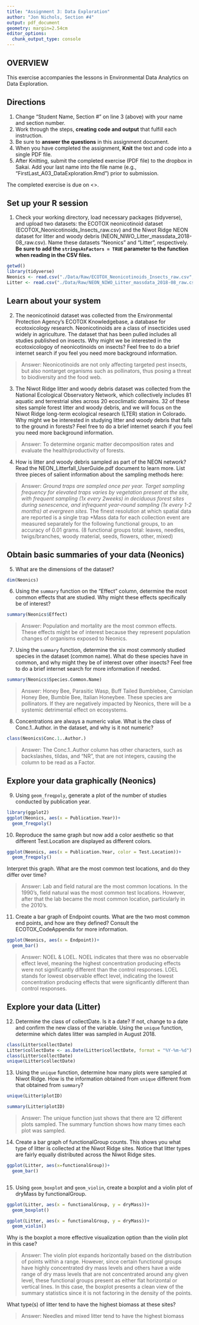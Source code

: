 ```yaml
---
title: "Assignment 3: Data Exploration"
author: "Jon Nichols, Section #4"
output: pdf_document
geometry: margin=2.54cm
editor_options: 
  chunk_output_type: console
---
```


## OVERVIEW

This exercise accompanies the lessons in Environmental Data Analytics on Data Exploration. 

## Directions
1. Change "Student Name, Section #" on line 3 (above) with your name and section number.
2. Work through the steps, **creating code and output** that fulfill each instruction.
3. Be sure to **answer the questions** in this assignment document.
4. When you have completed the assignment, **Knit** the text and code into a single PDF file.
5. After Knitting, submit the completed exercise (PDF file) to the dropbox in Sakai. Add your last name into the file name (e.g., "FirstLast_A03_DataExploration.Rmd") prior to submission.

The completed exercise is due on <>.


## Set up your R session

1. Check your working directory, load necessary packages (tidyverse), and upload two datasets: the ECOTOX neonicotinoid dataset (ECOTOX_Neonicotinoids_Insects_raw.csv) and the Niwot Ridge NEON dataset for litter and woody debris (NEON_NIWO_Litter_massdata_2018-08_raw.csv). Name these datasets "Neonics" and "Litter", respectively. **Be sure to add the `stringsAsFactors = TRUE` parameter to the function when reading in the CSV files.**
```r

getwd()
library(tidyverse)
Neonics <- read.csv("./Data/Raw/ECOTOX_Neonicotinoids_Insects_raw.csv", stringsAsFactors = TRUE)
Litter <- read.csv("./Data/Raw/NEON_NIWO_Litter_massdata_2018-08_raw.csv", stringsAsFactors = TRUE)

```

## Learn about your system

2. The neonicotinoid dataset was collected from the Environmental Protection Agency's ECOTOX Knowledgebase, a database for ecotoxicology research. Neonicotinoids are a class of insecticides used widely in agriculture. The dataset that has been pulled includes all studies published on insects. Why might we be interested in the ecotoxicologoy of neonicotinoids on insects? Feel free to do a brief internet search if you feel you need more background information. 

> Answer: Neonicotinoids are not only affecting targeted pest insects, but also nontarget organisms such as pollinators, thus posing a threat to biodiversity and the food web. 

3. The Niwot Ridge litter and woody debris dataset was collected from the National Ecological Observatory Network, which collectively includes 81 aquatic and terrestrial sites across 20 ecoclimatic domains. 32 of these sites sample forest litter and woody debris, and we will focus on the Niwot Ridge long-term ecological research (LTER) station in Colorado. Why might we be interested in studying litter and woody debris that falls to the ground in forests? Feel free to do a brief internet search if you feel you need more background information. 

> Answer: To determine organic matter decomposition rates and evaluate the health/productivity of forests.

4. How is litter and woody debris sampled as part of the NEON network? Read the NEON_Litterfall_UserGuide.pdf document to learn more. List three pieces of salient information about the sampling methods here: 

> Answer: 
*Ground traps are sampled once per year. Target sampling frequency for elevated traps varies by vegetation present at the site, with frequent sampling (1x every 2weeks) in deciduous forest sites during senescence, and infrequent year-round sampling (1x every 1-2 months) at evergreen sites.
*The finest resolution at which spatial data are reported is a single trap
*Mass data for each collection event are measured separately for the following functional groups, to an accuracy of 0.01 grams. (8 functional groups total: leaves, needles, twigs/branches, woody material, seeds, flowers, other, mixed)



## Obtain basic summaries of your data (Neonics)

5. What are the dimensions of the dataset?

```r

dim(Neonics)

```

6. Using the `summary` function on the "Effect" column, determine the most common effects that are studied. Why might these effects specifically be of interest?
```r

summary(Neonics$Effect)


```

> Answer: Population and mortality are the most common effects. These effects might be of interest because they represent population changes of organisms exposed to Neonics. 

7. Using the `summary` function, determine the six most commonly studied species in the dataset (common name). What do these species have in common, and why might they be of interest over other insects? Feel free to do a brief internet search for more information if needed.

```r

summary(Neonics$Species.Common.Name)


```

> Answer: Honey Bee, Parasitic Wasp, Buff Tailed Bumblebee, Carniolan Honey Bee, Bumble Bee, Italian Honeybee. These species are pollinators. If they are negatively impacted by Neonics, there will be a systemic detrimental effect on ecosystems. 

8. Concentrations are always a numeric value. What is the class of Conc.1..Author. in the dataset, and why is it not numeric?

```r

class(Neonics$Conc.1..Author.)

```

> Answer: The Conc.1..Author column has other characters, such as backslashes, tildas, and "NR", that are not integers, causing the column to be read as a Factor. 



## Explore your data graphically (Neonics)

9. Using `geom_freqpoly`, generate a plot of the number of studies conducted by publication year. 
```r

library(ggplot2)
ggplot(Neonics, aes(x = Publication.Year))+
  geom_freqpoly()

```

10. Reproduce the same graph but now add a color aesthetic so that different Test.Location are displayed as different colors.
```r
ggplot(Neonics, aes(x = Publication.Year, color = Test.Location))+
  geom_freqpoly()


```

Interpret this graph. What are the most common test locations, and do they differ over time?

> Answer: Lab and field natural are the most common locations. In the 1990's, field natural was the most common test locations. However, after that the lab became the most common location, particularly in the 2010's. 

11. Create a bar graph of Endpoint counts. What are the two most common end points, and how are they defined? Consult the ECOTOX_CodeAppendix for more information. 

```r

ggplot(Neonics, aes(x = Endpoint))+
  geom_bar()


```

> Answer: NOEL & LOEL. NOEL indicates that there was no observable effect level, meaning the highest concentration producing effects were not significantly different than the control responses. LOEL stands for lowest observable effect level, indicating the lowest concentration producing effects that were significantly different than control responses. 
>

## Explore your data (Litter)

12. Determine the class of collectDate. Is it a date? If not, change to a date and confirm the new class of the variable. Using the `unique` function, determine which dates litter was sampled in August 2018. 
```r
class(Litter$collectDate)
Litter$collectDate <- as.Date(Litter$collectDate, format = "%Y-%m-%d")
class(Litter$collectDate)
unique(Litter$collectDate)


```

13. Using the `unique` function, determine how many plots were sampled at Niwot Ridge. How is the information obtained from `unique` different from that obtained from `summary`?

```r

unique(Litter$plotID)

summary(Litter$plotID)

```

> Answer: The unique function just shows that there are 12 different plots sampled. The summary function shows how many times each plot was sampled. 

14. Create a bar graph of functionalGroup counts. This shows you what type of litter is collected at the Niwot Ridge sites. Notice that litter types are fairly equally distributed across the Niwot Ridge sites.
```r

ggplot(Litter, aes(x=functionalGroup))+
  geom_bar()



```

15. Using `geom_boxplot` and `geom_violin`, create a boxplot and a violin plot of dryMass by functionalGroup. 
```r
ggplot(Litter, aes(x = functionalGroup, y = dryMass))+
  geom_boxplot()

ggplot(Litter, aes(x = functionalGroup, y = dryMass))+
  geom_violin()  


```

Why is the boxplot a more effective visualization option than the violin plot in this case?

> Answer: The violin plot expands horizontally based on the distribution of points within a range. However, since certain functional groups have highly concentrated dry mass levels and others have a wide range of dry mass levels that are not concentrated around any given level, these functional groups present as either flat horizontal or vertical lines. In this case, the boxplot presents a clean view of the summary statistics since it is not factoring in the density of the points. 

What type(s) of litter tend to have the highest biomass at these sites? 

> Answer: Needles and mixed litter tend to have the highest biomass